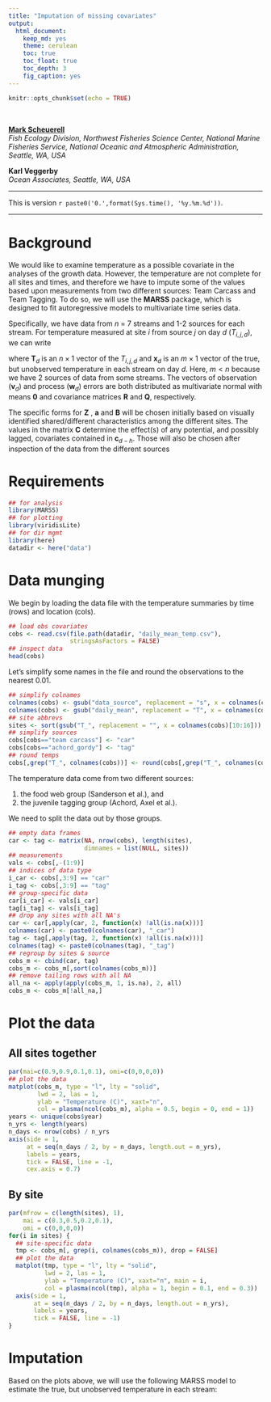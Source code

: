 ```yaml
---
title: "Imputation of missing covariates"
output:
  html_document:
    keep_md: yes
    theme: cerulean
    toc: true
    toc_float: true
    toc_depth: 3
    fig_caption: yes
---
```


```r
knitr::opts_chunk$set(echo = TRUE)
```

<br/>

[__Mark Scheuerell__](https://faculty.washington.edu/scheuerl/)  
_Fish Ecology Division, Northwest Fisheries Science Center, National Marine Fisheries Service, National Oceanic and Atmospheric Administration, Seattle, WA, USA_

__Karl Veggerby__  
_Ocean Associates, Seattle, WA, USA_

***

This is version `r paste0('0.',format(Sys.time(), '%y.%m.%d'))`.

***

# Background

We would like to examine temperature as a possible covariate in the analyses of the growth data. However, the temperature are not complete for all sites and times, and therefore we have to impute some of the values based upon measurements from two different sources: Team Carcass and Team Tagging. To do so, we will use the __MARSS__ package, which is designed to fit autoregressive models to multivariate time series data.

Specifically, we have data from $n$ = 7 streams and 1-2 sources for each stream. For temperature measured at site $i$ from source $j$ on day $d$ ($T_{i,j,d}$), we can write

\begin{equation} \label{eq1}
  \begin{gathered}
    \mathbf{T}_{d} = \mathbf{Z} \mathbf{x}_{d} + \mathbf{a} + \mathbf{v}_{d} \\
    \mathbf{x}_{d} = \mathbf{B} \mathbf{x}_{d-1} + \mathbf{C} \mathbf{c}_{d-h} + \mathbf{w}_{d},
  \end{gathered}
\end{equation}

where $\mathbf{T}_{d}$ is an $n \times 1$ vector of the $T_{i,j,d}$ and $\mathbf{x}_{d}$ is an $m \times 1$ vector of the true, but unobserved temperature in each stream on day $d$. Here, $m < n$ because we have 2 sources of data from some streams. The vectors of observation ($\mathbf{v}_{d}$) and process ($\mathbf{w}_{d}$) errors are both distributed as multivariate normal with means $\mathbf{0}$ and covariance matrices $\mathbf{R}$ and $\mathbf{Q}$, respectively.

The specific forms for $\mathbf{Z}$ , $\mathbf{a}$ and $\mathbf{B}$ will be chosen initially based on visually identified shared/different characteristics among the different sites. The values in the matrix $\mathbf{C}$ determine the effect(s) of any potential, and possibly lagged, covariates contained in $\mathbf{c}_{d-h}$. Those will also be chosen after inspection of the data from the different sources


# Requirements

```r
## for analysis
library(MARSS)
## for plotting
library(viridisLite)
## for dir mgmt
library(here)
datadir <- here("data")
```

# Data munging

We begin by loading the data file with the temperature summaries by time (rows) and location (cols).

```r
## load obs covariates
cobs <- read.csv(file.path(datadir, "daily_mean_temp.csv"),
                 stringsAsFactors = FALSE)
## inspect data
head(cobs)
```

Let's simplify some names in the file and round the observations to the nearest 0.01.

```r
## simplify colnames
colnames(cobs) <- gsub("data_source", replacement = "s", x = colnames(cobs))
colnames(cobs) <- gsub("daily_mean", replacement = "T", x = colnames(cobs))
## site abbrevs
sites <- sort(gsub("T_", replacement = "", x = colnames(cobs)[10:16]))
## simplify sources
cobs[cobs=="team carcass"] <- "car"
cobs[cobs=="achord_gordy"] <- "tag"
## round temps
cobs[,grep("T_", colnames(cobs))] <- round(cobs[,grep("T_", colnames(cobs))], 2)
```

The temperature data come from two different sources:

  1. the food web group (Sanderson et al.), and  
  2. the juvenile tagging group (Achord, Axel et al.).  
  
We need to split the data out by those groups.

```r
## empty data frames
car <- tag <- matrix(NA, nrow(cobs), length(sites),
                     dimnames = list(NULL, sites))
## measurements
vals <- cobs[,-(1:9)]
## indices of data type
i_car <- cobs[,3:9] == "car"
i_tag <- cobs[,3:9] == "tag"
## group-specific data
car[i_car] <- vals[i_car]
tag[i_tag] <- vals[i_tag]
## drop any sites with all NA's
car <- car[,apply(car, 2, function(x) !all(is.na(x)))]
colnames(car) <- paste0(colnames(car), "_car")
tag <- tag[,apply(tag, 2, function(x) !all(is.na(x)))]
colnames(tag) <- paste0(colnames(tag), "_tag")
## regroup by sites & source
cobs_m <- cbind(car, tag)
cobs_m <- cobs_m[,sort(colnames(cobs_m))]
## remove tailing rows with all NA
all_na <- apply(apply(cobs_m, 1, is.na), 2, all)
cobs_m <- cobs_m[!all_na,]
```

# Plot the data

## All sites together

```r
par(mai=c(0.9,0.9,0.1,0.1), omi=c(0,0,0,0))
## plot the data
matplot(cobs_m, type = "l", lty = "solid",
        lwd = 2, las = 1,
        ylab = "Temperature (C)", xaxt="n",
        col = plasma(ncol(cobs_m), alpha = 0.5, begin = 0, end = 1))
years <- unique(cobs$year)
n_yrs <- length(years)
n_days <- nrow(cobs) / n_yrs
axis(side = 1,
     at = seq(n_days / 2, by = n_days, length.out = n_yrs),
     labels = years,
     tick = FALSE, line = -1,
     cex.axis = 0.7)
```

## By site

```r
par(mfrow = c(length(sites), 1),
    mai = c(0.3,0.5,0.2,0.1),
    omi = c(0,0,0,0))
for(i in sites) {
  ## site-specific data
  tmp <- cobs_m[, grep(i, colnames(cobs_m)), drop = FALSE]
  ## plot the data
  matplot(tmp, type = "l", lty = "solid",
          lwd = 2, las = 1,
          ylab = "Temperature (C)", xaxt="n", main = i,
          col = plasma(ncol(tmp), alpha = 1, begin = 0.1, end = 0.3))
  axis(side = 1,
       at = seq(n_days / 2, by = n_days, length.out = n_yrs),
       labels = years,
       tick = FALSE, line = -1)
}
```

# Imputation

Based on the plots above, we will use the following MARSS model to estimate the true, but unobserved temperature in each stream:

\begin{equation} \label{eq2}
  \begin{gathered}
    \mathbf{T}_{i,y,d} = \mathbf{x}_{i,y,d} + \mathbf{a}_{i,y} + \mathbf{v}_{i,y,d} \\
    \mathbf{x}_{i,y,d} = \mathbf{x}_{i,y,d-1} + \mathbf{w}_{i,y,d}
  \end{gathered}
\end{equation}


